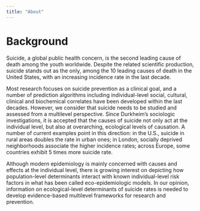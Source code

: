 ```yaml
---
title: "About"
---
```


# Background

Suicide, a global public health concern, is the second leading cause of death among the youth worldwide. Despite the related scientific production, suicide stands out as the only, among the 10 leading causes of death in the United States, with an increasing incidence rate in the last decade. 

Most research focuses on suicide prevention as a clinical goal, and a number of prediction algorithms including individual-level social, cultural, clinical and biochemical correlates have been developed within the last decades. However, we consider that suicide needs to be studied and assessed from a multilevel perspective. Since Durkheim’s sociologic investigations, it is accepted that the causes of suicide not only act at the individual level, but also at overarching, ecological levels of causation. A number of current examples point in this direction: in the U.S., suicide in rural areas doubles the rate in urban ones; in London, socially deprived neighborhoods associate the higher incidence rates; across Europe, some countries exhibit 5 times more suicide rate. 

Although modern epidemiology is mainly concerned with causes and effects at the individual level, there is growing interest on depicting how population-level determinants interact with known individual-level risk factors in what has been called eco-epidemiologic models. In our opinion, information on ecological-level determinants of suicide rates is needed to develop evidence-based multilevel frameworks for research and prevention.